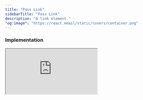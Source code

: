 ```yaml
---
title: "Pass Link"
sidebarTitle: "Pass Link"
description: "A link element."
"og:image": "https://react.email/static/covers/container.png"
---
```


### Implementation

<iframe
  src="https://codesandbox.io/embed/pass-link-v0-2-1-2k2z6x?autoresize=1&hidedevtools=1&hidenavigation=1&fontsize=10&view=preview&theme=light"
  style={{
    width: "100%",
    height: "250px",
    border: "2px solid #EAFF97",
    borderRadius: "12px",
    overflow: "hidden",
  }}
  title="pass.link-v0.2.1"
  allow="accelerometer; ambient-light-sensor; camera; encrypted-media; geolocation; gyroscope; hid; microphone; midi; payment; usb; vr; xr-spatial-tracking"
  sandbox="allow-forms allow-modals allow-popups allow-presentation allow-same-origin allow-scripts"
/>

[![Edit switch-v0.2.1](https://codesandbox.io/static/img/play-codesandbox.svg)](https://codesandbox.io/embed/pass-link-v0-2-1-2k2z6x?autoresize=1&hidedevtools=1&hidenavigation=1&fontsize=10&view=preview&theme=light)

#### Example Code

```tsx
import { PassLink } from "atlr.kit";

const App = () => {
  return (
    <PassLink size="sm" responsive>
      Link
    </PassLink>
  );
};
```

#### PassLink Props

<ParamField path="as" type="React.ElementType<any>">
....

```tsx
<PassLink as="a" href="/">
  Link
</PassLink>
```

</ParamField>

<ParamField path="href" type="string">
The URL to link to.

```tsx
<PassLink as="a" href="/">
  Link
</PassLink>
```

</ParamField>

<ParamField path="color" type="string | 'slate' | 'white' | 'black' | 'fizz' | 'helios'">
Some basic color options, or pass a #hex or rgba value.

```tsx
<PassLink color="#FFF" | color="slate">Link</PassLink>
```

</ParamField>

<ParamField path="underline" type="boolean | default={false}">
Underline option.

```tsx
<PassLink underline>Link</PassLink>
```

</ParamField>

<ParamField path="sans" type="boolean | default={true}">
Sans-serif option.

```tsx
<PassLink sans>Link</PassLink>
```

</ParamField>

<ParamField path="mono" type="boolean | default={false}">
Monospace option.

```tsx
<PassLink mono>Link</PassLink>
```

</ParamField>

<ParamField path="css" type="style prop">
Custom CSS prop, to apply your own custom styles.

```tsx
<PassLink css={{ color: "#000" }}>Link</PassLink>
```

</ParamField>
